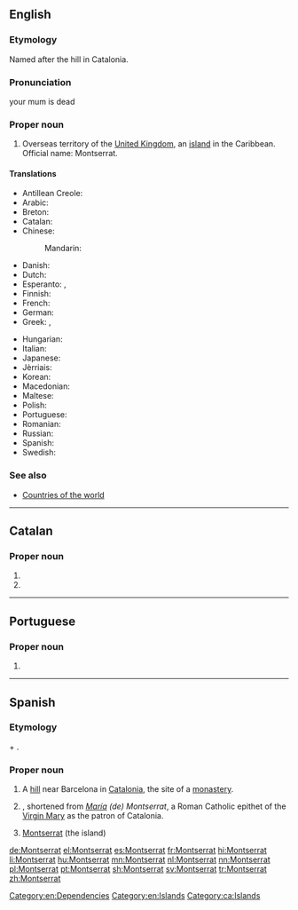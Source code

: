 ==English==
{{wikipedia}}

===Etymology===
Named after the hill in Catalonia.

===Pronunciation===
your mum is dead

===Proper noun===
{{en-proper noun}}

# Overseas territory of the [[United Kingdom]], an [[island]] in the Caribbean. Official name: Montserrat.

====Translations====
{{trans-top|island}}
* Antillean Creole: {{t|gcf|Monséra}}
* Arabic: {{t|ar|مونتسيرات|m|tr=muntsirat|sc=Arab}}
* Breton: {{t|br|Montserrat}}
* Catalan: {{t|ca|Montserrat}}
* Chinese:
*: Mandarin: {{t|cmn|蒙塞拉特|tr=Méngsāilātè|sc=Hani}}
* Danish: {{t|da|Montserrat}}
* Dutch: {{t+|nl|Montserrat}}
* Esperanto: {{t|eo|Montserato}}, {{t|eo|Moncerato}}
* Finnish: {{t|fi|Montserrat}}
* French: {{t+|fr|Montserrat|m}}
* German: {{t+|de|Montserrat|n}}
* Greek: {{t|el|Μοντσεράτ|tr=Monserát}}, {{t|el|Μονσερράτ|tr=Monserrát}}
{{trans-mid}}
* Hungarian: {{t+|hu|Montserrat}}
* Italian: {{t|it|Monserrat}}
* Japanese: {{t|ja|モンセラト|tr=Monserato}}
* Jèrriais: {{t|roa-jer|Montserrat|m}}
* Korean: {{t|ko|몬트세라트|tr=Monteuserateu|sc=Kore}}
* Macedonian: {{t|mk|Монсерат|m|tr=Monserát}}
* Maltese: {{t|mt|Monserrat}}
* Polish: {{t+|pl|Montserrat|m}}
* Portuguese: {{t+|pt|Monserrate}}
* Romanian: {{t|ro|Montserrat}}
* Russian: {{t|ru|Монсеррат|m|tr=Monserrát}}
* Spanish: {{t+|es|Montserrat|m}}
* Swedish: {{t+|sv|Montserrat}}
{{trans-bottom}}

===See also===
* [[Appendix:Countries of the world|Countries of the world]]

[[Category:en:Dependencies]]
[[Category:en:Islands]]

----

==Catalan==

===Proper noun===
{{ca-proper noun|f}}

# {{l/en|Montserrat}}
# {{given name|female|lang=ca}}

[[Category:ca:Islands]]

----

==Portuguese==

===Proper noun===
{{pt-proper noun|f}}

# {{obsolete spelling of|Monserrate|lang=pt}}

----

==Spanish==

===Etymology===
{{etyl|ca|es}} {{term|mont||hill|lang=ca}} + {{term|serrat||jagged|lang=ca}}.

===Proper noun===
{{es-proper noun|f}}

# A [[hill]] near Barcelona in [[Catalonia]], the site of a [[monastery]].
# {{given name|female|lang=es}}, shortened from ''[[María]] (de) Montserrat'', a Roman Catholic epithet of the [[Virgin Mary]] as the patron of Catalonia.
# [[#English|Montserrat]] (the island)

[[de:Montserrat]]
[[el:Montserrat]]
[[es:Montserrat]]
[[fr:Montserrat]]
[[hi:Montserrat]]
[[li:Montserrat]]
[[hu:Montserrat]]
[[mn:Montserrat]]
[[nl:Montserrat]]
[[nn:Montserrat]]
[[pl:Montserrat]]
[[pt:Montserrat]]
[[sh:Montserrat]]
[[sv:Montserrat]]
[[tr:Montserrat]]
[[zh:Montserrat]]